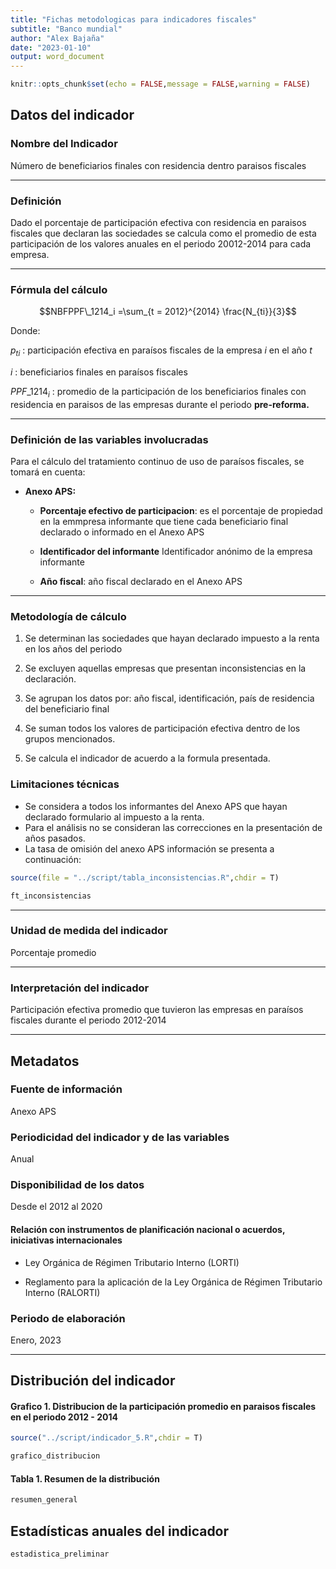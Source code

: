 ```yaml
---
title: "Fichas metodologicas para indicadores fiscales"
subtitle: "Banco mundial"
author: "Alex Bajaña"
date: "2023-01-10"
output: word_document
---
```


```r
knitr::opts_chunk$set(echo = FALSE,message = FALSE,warning = FALSE)
```

## Datos del indicador

### Nombre del Indicador

Número de beneficiarios finales con residencia dentro paraisos fiscales

***

### Definición

Dado el porcentaje de participación efectiva con residencia en paraisos fiscales que declaran las sociedades se calcula como el promedio de esta participación de los valores anuales en el periodo 20012-2014 para cada empresa.

***

### Fórmula del cálculo


$$NBFPPF\_1214_i =\sum_{t = 2012}^{2014} \frac{N_{ti}}{3}$$

Donde:

$p_{ti}$ : participación efectiva en paraísos fiscales de la empresa $i$ en el año $t$

$i$ : beneficiarios finales en paraísos fiscales

$PPF\_1214_i$ : promedio de la participación de los beneficiarios finales con residencia en paraisos de las empresas durante el periodo **pre-reforma.**

***

### Definición de las variables involucradas


Para el cálculo del tratamiento continuo de uso de paraísos fiscales, se tomará en cuenta:

* **Anexo APS:**

  * **Porcentaje efectivo de participacion**: es el porcentaje de propiedad en la emmpresa informante que tiene cada beneficiario final declarado o informado en el Anexo APS

  * **Identificador del informante** Identificador anónimo de la empresa informante

  * **Año fiscal**: año fiscal declarado en el Anexo APS

***

### Metodología de cálculo

1. Se determinan las sociedades que hayan declarado impuesto a la renta en los años del periodo

2. Se excluyen aquellas empresas que presentan inconsistencias en la declaración. 

3. Se agrupan los datos por: año fiscal, identificación, país de residencia del beneficiario final

4. Se suman todos los valores de participación efectiva dentro de los grupos mencionados.

5. Se calcula el indicador de acuerdo a la formula presentada. 


### Limitaciones técnicas

- Se considera a todos los informantes del Anexo APS que hayan declarado formulario al impuesto a la renta. 
- Para el análisis no se consideran las correcciones en la presentación de años pasados.
- La tasa de omisión del anexo APS información se presenta a continuación:

```r
source(file = "../script/tabla_inconsistencias.R",chdir = T)

ft_inconsistencias

```

***

### Unidad de medida del indicador

Porcentaje promedio

***

### Interpretación del indicador

Participación efectiva promedio que tuvieron las empresas en paraísos fiscales durante el periodo 2012-2014

***

## Metadatos 

### Fuente de información

Anexo APS

### Periodicidad del indicador y de las variables

Anual

### Disponibilidad de los datos

Desde el 2012 al 2020


#### Relación con instrumentos de planificación nacional o acuerdos, iniciativas internacionales


- Ley Orgánica de Régimen Tributario Interno (LORTI)

- Reglamento para la aplicación de la  Ley Orgánica de Régimen Tributario Interno (RALORTI)

### Periodo de elaboración

Enero, 2023

***

## Distribución del indicador

#### Grafico 1. Distribucion de la participación promedio en paraisos fiscales en el periodo 2012 - 2014

```r

source("../script/indicador_5.R",chdir = T)

grafico_distribucion

```

#### Tabla 1. Resumen de la distribución

```r

resumen_general

```


## Estadísticas anuales del indicador

```r
estadistica_preliminar
```




